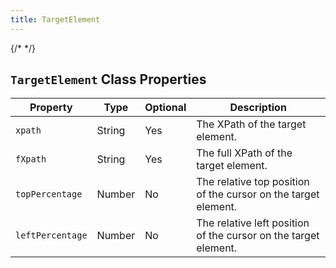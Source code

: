 ```yaml
---
title: TargetElement
---
```

{/* <script>var SUPERFLOW_TOOLBAR_API_KEY="aU1MxKP0rca2UXwKi8bl"; var SUPERFLOW_TOOLBAR_PROJECT_ID="8447060215973283";</script> */}


## `TargetElement` Class Properties

| Property        | Type    | Optional | Description                                                        |
|-----------------|---------|----------|--------------------------------------------------------------------|
| `xpath`           | String  | Yes      | The XPath of the target element.                                   |
| `fXpath`          | String  | Yes      | The full XPath of the target element.                              |
| `topPercentage`   | Number  | No       | The relative top position of the cursor on the target element.     |
| `leftPercentage`  | Number  | No       | The relative left position of the cursor on the target element.    |

